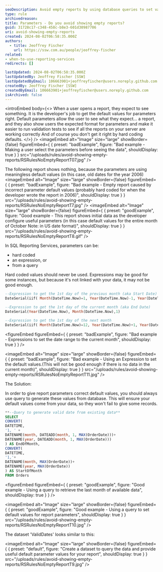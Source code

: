 ```yaml
---
seoDescription: Avoid empty reports by using database queries to set valid default parameter values in SQL Reporting Services, ensuring meaningful results for users.
type: rule
archivedreason:
title: Parameters - Do you avoid showing empty reports?
guid: 31728c17-c348-458c-b8e3-601d30987706
uri: avoid-showing-empty-reports
created: 2024-08-02T06:58:35.000Z
authors:
  - title: Jeoffrey Fischer
    url: https://ssw.com.au/people/jeoffrey-fischer
related:
- when-to-use-reporting-services
redirects: []

lastUpdated: 2024-08-02T06:58:35.000Z
lastUpdatedBy: Jeoffrey Fischer [SSW]
lastUpdatedByEmail: 106663901+jeoffreyfischer@users.noreply.github.com
createdBy: Jeoffrey Fischer [SSW]
createdByEmail: 106663901+jeoffreyfischer@users.noreply.github.com
isArchived: false
---
```


<introEmbed
  body={<>
When a user opens a report, they expect to see something. It is the developer's job to get the default values for parameters right. Default parameters allow the user to see what they expect... a report, and they also show users the expected format for parameters and make it easier to run validation tests to see if all the reports on your server are working correctly And of course you don't get it right by hard coding defaults.
  </>}
/>
<imageEmbed
  alt="Image"
  size="large"
  showBorder={false}
  figureEmbed={ {
    preset: "badExample",
    figure: "Bad example - Making a user select the parameters before seeing the data",
    shouldDisplay: true
  } }
  src="/uploads/rules/avoid-showing-empty-reports/RSRulesNoEmptyReportT07.jpg"
/>

The following report shows nothing, because the parameters are using meaningless default values (in this case, old dates for the year 2006)
<imageEmbed
  alt="Image"
  size="large"
  showBorder={false}
  figureEmbed={ {
    preset: "badExample",
    figure: "Bad example - Empty report caused by incorrect parameter default values (probably hard coded for when the developer wrote the report in 2006)",
    shouldDisplay: true
  } }
  src="/uploads/rules/avoid-showing-empty-reports/RSRulesNoEmptyReportT7.jpg"
/>
<imageEmbed
  alt="Image"
  size="large"
  showBorder={false}
  figureEmbed={ {
    preset: "goodExample",
    figure: "Good example - This report shows initial data as the developer configure useful parameters (in this case default values for the entire month of October Note: in US date format)",
    shouldDisplay: true
  } }
  src="/uploads/rules/avoid-showing-empty-reports/RSRulesNoEmptyReportT8.gif"
/>

In SQL Reporting Services, parameters can be:

* hard coded
* an expression, or
* from a query

Hard coded values should never be used. Expressions may be good for some instances, but because it's not linked with your data, it may not be good enough.

```sql
--Expression to get the 1st day of the previous month (aka Start Date)
DateSerial(iif( Month(DateTime.Now)=1, Year(DateTime.Now)-1, Year(DateTime.Now)), iif( Month(DateTime.Now)=1, 12, Month(DateTime.Now) - 1), 1)

--Expression to get the 1st day of the current month (aka End Date)
DateSerial(Year(DateTime.Now), Month(DateTime.Now),1)

--Expression to get the 1st day of the next month
DateSerial(iif( Month(DateTime.Now)=12, Year(DateTime.Now)+1, Year(DateTime.Now)), iif( Month(DateTime.Now)=12, 1, Month(DateTime.Now) + 1), 1)
```
<figureEmbed figureEmbed={ {
  preset: "badExample",
  figure: "Bad example - Expressions to set the date range to the current month",
  shouldDisplay: true
} } />

<imageEmbed
  alt="Image"
  size="large"
  showBorder={false}
  figureEmbed={ {
    preset: "badExample",
    figure: "Bad example - Using an Expression to set the default values.(This will not be good enough if there is no data in the current month)",
    shouldDisplay: true
  } }
  src="/uploads/rules/avoid-showing-empty-reports/RSRulesNoEmptyReportT11.jpg"
/>

The Solution:

In order to give report parameters correct default values, you should always use query to generate these values from database. This will ensure your default values come from your data, so they won't fail to give some records.

```sql
**--Query to generate valid date from existing data**
SELECT
CONVERT(
DATETIME,
'1, ' +
DATENAME(month, DATEADD(month, 1, MAX(OrderDate)))+
DATENAME(year, DATEADD(month, 1, MAX(OrderDate)))
) AS EndOfMonth,
CONVERT(
DATETIME,
'1,'+
DATENAME(month, MAX(OrderDate))+
DATENAME(year, MAX(OrderDate))
) AS StartOfMonth
FROM Orders
```
<figureEmbed figureEmbed={ {
  preset: "goodExample",
  figure: "Good example - Using a query to retrieve the last month of available data",
  shouldDisplay: true
} } />

<imageEmbed
  alt="Image"
  size="large"
  showBorder={false}
  figureEmbed={ {
    preset: "goodExample",
    figure: "Good example - Using a query to set default values for report parameters",
    shouldDisplay: true
  } }
  src="/uploads/rules/avoid-showing-empty-reports/RSRulesNoEmptyReportT10.jpg"
/>

The dataset 'ValidDates' looks similar to this:


<imageEmbed
  alt="Image"
  size="large"
  showBorder={false}
  figureEmbed={ {
    preset: "default",
    figure: "Create a dataset to query the data and provide useful default parameter values for your report",
    shouldDisplay: true
  } }
  src="/uploads/rules/avoid-showing-empty-reports/RSRulesNoEmptyReportT9.jpg"
/>
